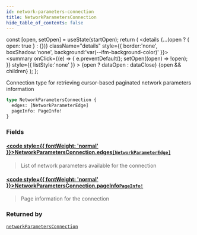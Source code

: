 ```yaml
---
id: network-parameters-connection
title: NetworkParametersConnection
hide_table_of_contents: false
---
```







  const [open, setOpen] = useState(startOpen);
  return (
    <details {...(open ? { open: true } : {})} className="details" style={{ border:'none', boxShadow:'none', background:'var(--ifm-background-color)' }}>
      <summary
        onClick={(e) => {
          e.preventDefault();
          setOpen((open) => !open);
        }}
        style={{ listStyle:'none' }}
      >
      {open ? dataOpen : dataClose}
      </summary>
      {open && children}
    </details>
  );
};




Connection type for retrieving cursor-based paginated network parameters information


```graphql
type NetworkParametersConnection {
  edges: [NetworkParameterEdge]
  pageInfo: PageInfo!
}
```


### Fields

#### [<code style={{ fontWeight: 'normal' }}>NetworkParametersConnection.<b>edges</b></code>](#)<Bullet />[`[NetworkParameterEdge]`](/testnet/api/graphql/objects/network-parameter-edge) <Badge class="secondary" text="list"/> <Badge class="secondary" text="object"/>
> List of network parameters available for the connection
> 

#### [<code style={{ fontWeight: 'normal' }}>NetworkParametersConnection.<b>pageInfo</b></code>](#)<Bullet />[`PageInfo!`](/testnet/api/graphql/objects/page-info) <Badge class="secondary" text="non-null"/> <Badge class="secondary" text="object"/>
> Page information for the connection
> 



### Returned by

[`networkParametersConnection`](/testnet/api/graphql/queries/network-parameters-connection)  <Badge class="secondary" text="query"/>

